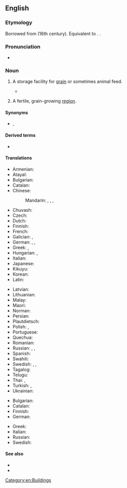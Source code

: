 ==English==
{{wikipedia}}

===Etymology===
{{PIE root|en|ǵerh₂}}
Borrowed from {{bor|en|la|grānārium}} (16th century). Equivalent to {{suffix|en|grain|ary}}. {{doublet|en|garner}}.

===Pronunciation===
* {{IPA|en|/ˈɡɹænəɹi/}}

===Noun===
{{en-noun|granaries|granarys|pl2qual=obsolete}}

# {{lb|en|agriculture}} A storage facility for [[grain]] or sometimes animal feed.
#* {{quote-book|en|year=1837| year_published= 1977 |page=237|title= {{w|Mauprat}} |author= {{w|George Sand}}|trans=Stanley Young|publisher=Cassandra Editions|url= https://books.google.co.nz/books?id=NTTeAwAAQBAJ |isbn= 9780897338677 |passage= For a long time the dormouse and polecat had seemed to him overfeeble enemies for his restless valour, even as the '''granary''' floor seemed to afford too narrow a field. Every day he read the papers of the previous day in the servants' hall of the houses he visited, and it appeared to him that this war in America, which was hailed as the awakening of the spirit of liberty and justice in the New World, ought to produce a revolution in France.}}
# {{lb|en|figuratively}} A fertile, grain-growing [[region]].

====Synonyms====
* {{sense|fertile region}} {{l|en|breadbasket}}, {{l|en|rice bowl}}

====Derived terms====
* {{l|en|granary bread}}

====Translations====
{{trans-top|storage facility}}
* Armenian: {{t+|hy|ամբար}}
* Atayal: {{t|tay|khu}}
* Bulgarian: {{t+|bg|хамбар|m|sc=Cyrl}}
* Catalan: {{t+|ca|graner}}
* Chinese:
*: Mandarin: {{t|cmn|筒倉|sc=Hani}}, {{t|cmn|筒仓|tr=tǒngcāng|sc=Hani}}, {{t+|cmn|糧倉|sc=Hani}}, {{t+|cmn|粮仓|tr=liángcāng|sc=Hani}}
* Chuvash: {{t|cv|ампар}}
* Czech: {{t|cs|sýpka|f}}
* Dutch: {{t+|nl|graanschuur}}
* Finnish: {{t+|fi|aitta}}
* French: {{t+|fr|grenier|m}}
* Galician: {{t+|gl|hórreo|m}}, {{t+|gl|celeiro|m}}
* German: {{t+|de|Getreidespeicher|m}}, {{t|de|Kornhaus|n}}, {{t+|de|Kornspeicher|m}}
* Greek: {{t+|el|σιταποθήκη|m}}, {{t+|el|σιτοβολώνας|m}}
* Hungarian: {{t+|hu|magtár}}, {{t+|hu|hombár}}
* Italian: {{t+|it|granaio}}
* Japanese: {{t+|ja|穀倉|tr=こくそう, kokusō|sc=Jpan}}
* Kikuyu: {{t|ki|ikũmbĩ|c5}}
* Korean: {{t+|ko|곡창}}
* Latin: {{t|la|granarium|n}}
{{trans-mid}}
* Latvian: {{t|lv|klēts|f}}
* Lithuanian: {{t|lt|klė́tis|f}}
* Malay: {{t|ms|jelapang}}
* Maori: {{t|mi|pātaka pata}}
* Norman: {{t|nrf|grain'nie|f}}
* Persian: {{t+|fa|انبار|tr=ambâr}}
* Plautdietsch: {{t|pdt|Spikja|m}}
* Polish: {{t+|pl|spichlerz|m}}, {{t+|pl|spichrz|m}}
* Portuguese: {{t+|pt|celeiro|m}}
* Quechua: {{t|qu|pirwa}}
* Romanian: {{t+|ro|grânar}}
* Russian: {{t+|ru|зернохрани́лище|n}}, {{t+|ru|амба́р|m}}, {{t+|ru|жи́тница|f}}
* Spanish: {{t+|es|granero|m}}
* Swahili: {{t+|sw|ghala}}
* Swedish: {{t|sv|spannmålsmagasin|n}}, {{t|sv|sädesmagasin|n}}, {{t+|sv|kornbod|c}}
* Tagalog: {{t|tl|kamalig}}
* Telugu: {{t+|te|కోష్ఠము}}
* Thai: {{t+|th|ยุ้ง}}, {{t+|th|ฉาง}}
* Turkish: {{t|tr|hububat ambarı}}, {{t+|tr|tahıl ambarı}}
* Ukrainian: {{t|uk|шпіхлір|m|tr=špixlír|sc=Cyrl}}
{{trans-bottom}}

{{trans-top|fertile, grain-growing region}}
* Bulgarian: {{t+|bg|житница|f|sc=Cyrl}}
* Catalan: {{t+|ca|graner|m}}
* Finnish: {{t+|fi|vilja-aitta}}
* German: {{t+|de|Kornkammer|f}}
{{trans-mid}}
* Greek: {{t+|el|σιτοβολώνας|m}}
* Italian: {{t+|it|granaio|m}}
* Russian: {{t+|ru|жи́тница|f}}
* Swedish: {{t+|sv|kornbod|c}}
{{trans-bottom}}

====See also====
* {{l|en|silo}}
* {{l|en|grain elevator}}

[[Category:en:Buildings]]